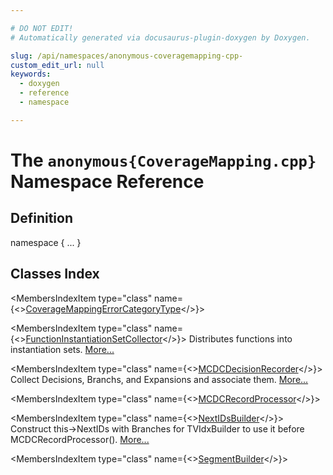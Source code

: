 ```yaml
---

# DO NOT EDIT!
# Automatically generated via docusaurus-plugin-doxygen by Doxygen.

slug: /api/namespaces/anonymous-coveragemapping-cpp-
custom_edit_url: null
keywords:
  - doxygen
  - reference
  - namespace

---
```





# The `anonymous{CoverageMapping.cpp}` Namespace Reference

<DoxygenPage pluginConfig={pluginConfig}>



## Definition

<CodeBlock>namespace &#123; ... &#125;</CodeBlock>

## Classes Index

<MembersIndex>

<MembersIndexItem
  type="class"
  name={<><a href="/docs/api/classes/anonymous-namespace-coveragemapping-cpp-/coveragemappingerrorcategorytype">CoverageMappingErrorCategoryType</a></>}>
</MembersIndexItem>

<MembersIndexItem
  type="class"
  name={<><a href="/docs/api/classes/anonymous-namespace-coveragemapping-cpp-/functioninstantiationsetcollector">FunctionInstantiationSetCollector</a></>}>
Distributes functions into instantiation sets. <a href="/docs/api/classes/anonymous-namespace-coveragemapping-cpp-/functioninstantiationsetcollector/#details">More...</a>
</MembersIndexItem>

<MembersIndexItem
  type="class"
  name={<><a href="/docs/api/classes/anonymous-namespace-coveragemapping-cpp-/mcdcdecisionrecorder">MCDCDecisionRecorder</a></>}>
Collect Decisions, Branchs, and Expansions and associate them. <a href="/docs/api/classes/anonymous-namespace-coveragemapping-cpp-/mcdcdecisionrecorder/#details">More...</a>
</MembersIndexItem>

<MembersIndexItem
  type="class"
  name={<><a href="/docs/api/classes/anonymous-namespace-coveragemapping-cpp-/mcdcrecordprocessor">MCDCRecordProcessor</a></>}>
</MembersIndexItem>

<MembersIndexItem
  type="class"
  name={<><a href="/docs/api/classes/anonymous-namespace-coveragemapping-cpp-/nextidsbuilder">NextIDsBuilder</a></>}>
Construct this-&gt;NextIDs with Branches for TVIdxBuilder to use it before MCDCRecordProcessor(). <a href="/docs/api/classes/anonymous-namespace-coveragemapping-cpp-/nextidsbuilder/#details">More...</a>
</MembersIndexItem>

<MembersIndexItem
  type="class"
  name={<><a href="/docs/api/classes/anonymous-namespace-coveragemapping-cpp-/segmentbuilder">SegmentBuilder</a></>}>
</MembersIndexItem>

</MembersIndex>


</DoxygenPage>
